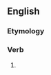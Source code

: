 ==English==

===Etymology===
{{suffix|en|view|eth|nocat=1}}

===Verb===
{{head|en|verb form}}

# {{en-archaic third-person singular of|view}}